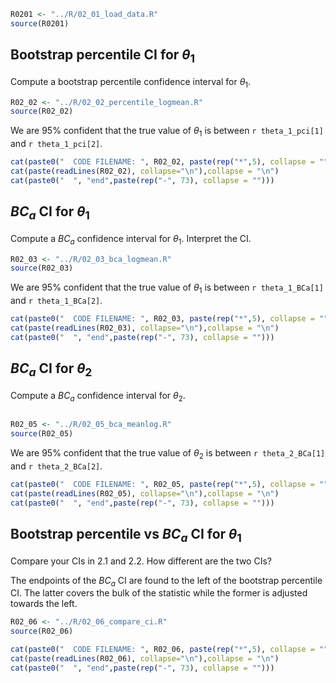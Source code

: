 ```r
R0201 <- "../R/02_01_load_data.R"
source(R0201)
```

## Bootstrap percentile CI for $\theta_1$

Compute a bootstrap percentile confidence interval for $\theta_1$.

```r
R02_02 <- "../R/02_02_percentile_logmean.R"
source(R02_02)
```

We are 95% confident that the true value of $\theta_1$ is between `r theta_1_pci[1]` and `r theta_1_pci[2]`.

```r
cat(paste0("  CODE FILENAME: ", R02_02, paste(rep("*",5), collapse = "")))
cat(paste(readLines(R02_02), collapse="\n"),collapse = "\n")
cat(paste0("  ", "end",paste(rep("-", 73), collapse = "")))
```



## $BC_a$ CI for $\theta_1$

Compute a $BC_a$ confidence interval for $\theta_1$. Interpret the CI.

```r
R02_03 <- "../R/02_03_bca_logmean.R"
source(R02_03)
```

We are 95% confident that the true value of $\theta_1$ is between `r theta_1_BCa[1]` and `r theta_1_BCa[2]`.

```r
cat(paste0("  CODE FILENAME: ", R02_03, paste(rep("*",5), collapse = "")))
cat(paste(readLines(R02_03), collapse="\n"),collapse = "\n")
cat(paste0("  ", "end",paste(rep("-", 73), collapse = "")))
```

## $BC_a$ CI for $\theta_2$

Compute a $BC_a$ confidence interval for $\theta_2$.

```r

```

```r
R02_05 <- "../R/02_05_bca_meanlog.R"
source(R02_05)
```

We are 95% confident that the true value of $\theta_2$ is between `r theta_2_BCa[1]` and `r theta_2_BCa[2]`.

```r
cat(paste0("  CODE FILENAME: ", R02_05, paste(rep("*",5), collapse = "")))
cat(paste(readLines(R02_05), collapse="\n"),collapse = "\n")
cat(paste0("  ", "end",paste(rep("-", 73), collapse = "")))
```



## Bootstrap percentile vs $BC_a$ CI for $\theta_1$

Compare your CIs in 2.1 and 2.2. How different are the two CIs?

The endpoints of the $BC_a$ CI are found to the left of the bootstrap percentile CI. The latter covers the bulk of the statistic while the former is adjusted towards the left.

```r
R02_06 <- "../R/02_06_compare_ci.R"
source(R02_06)
```


```r
cat(paste0("  CODE FILENAME: ", R02_06, paste(rep("*",5), collapse = "")))
cat(paste(readLines(R02_06), collapse="\n"),collapse = "\n")
cat(paste0("  ", "end",paste(rep("-", 73), collapse = "")))
```